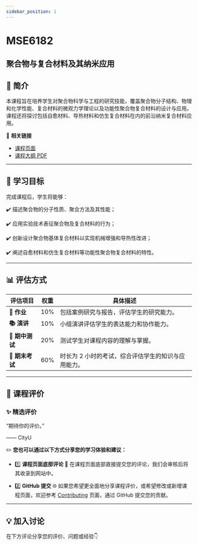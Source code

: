 ```yaml
---
sidebar_position: 1
---
```


# MSE6182
## 聚合物与复合材料及其纳米应用

## **📘 简介**
本课程旨在培养学生对聚合物科学与工程的研究技能，覆盖聚合物分子结构、物理和化学性能、复合材料的微观力学理论以及功能性聚合物复合材料的设计与应用。课程还将探讨包括自愈材料、导热材料和仿生复合材料在内的前沿纳米复合材料应用。

🔗 **相关链接**
- [课程页面](https://www.cityu.edu.hk/catalogue/pg/202425/course/MSE6182.htm)
- [课程大纲 PDF](https://www.cityu.edu.hk/catalogue/pg/202425/course/MSE6182.pdf)

---

## **🎯 学习目标**

完成课程后，学生将能够：

✔️ 描述聚合物的分子性质、聚合方法及其性能；

✔️ 应用实验技术表征聚合物及复合材料的行为；

✔️ 创新设计聚合物基体复合材料以实现机械增强和导热性改进；

✔️ 阐述自愈材料和仿生复合材料等功能性聚合物复合材料的特性。

---

## **📊 评估方式**

| **评估项目**          | **权重** | **具体描述**                                                                                       |
|----------------------|---------|---------------------------------------------------------------------------------------------------|
| **📝 作业**           | 10%     | 包括案例研究与报告，评估学生的研究能力。                                                           |
| **📚 演讲**           | 10%     | 小组演讲评估学生的表达能力和协作能力。                                                             |
| **📖 期中测试**        | 20%     | 测试学生对课程内容的理解与掌握。                                                                   |
| **📖 期末考试**        | 60%     | 时长为 2 小时的考试，综合评估学生的知识与应用能力。                                                 |

---

## **💬 课程评价**

### ✨ **精选评价**
<div className={commentStyles.commentBox}>
    <p className={commentStyles.commentText}>
        “期待你的评价。”
    </p>
    <p className={commentStyles.commentAuthor}>—— CityU</p>
</div>

✏️ **您也可以通过以下方式分享您的学习体验和建议：**

- 1️⃣ **课程页面底部评论**
💬 在课程页面底部直接提交您的评论，我们会审核后将其收录到网站中。

- 2️⃣ **GitHub 提交**
🌐 如果您希望更全面地分享课程评价，或希望修改或新增课程页面，欢迎参考 [Contributing](https://penjc.github.io/cityU-navigator/contributing) 页面，通过 GitHub 提交您的贡献。

---

## **💡 加入讨论**

在下方评论分享您的评价、问题或经验👇
<Utterances />